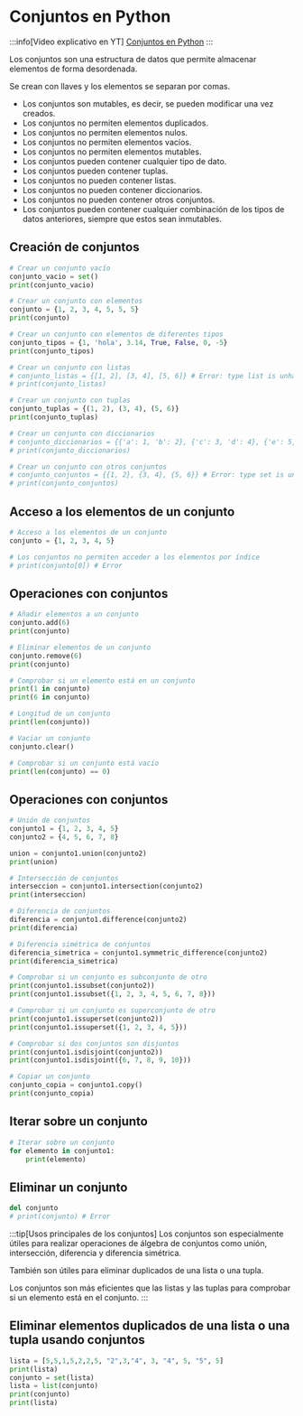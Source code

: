 # Conjuntos en Python

:::info[Video explicativo en YT]
[Conjuntos en Python](https://youtu.be/87XHKqJk5YU?si=WNW9dYb5NnPxUmd1)
:::

Los conjuntos son una estructura de datos que permite almacenar elementos de forma desordenada.

Se crean con llaves y los elementos se separan por comas.

- Los conjuntos son mutables, es decir, se pueden modificar una vez creados.
- Los conjuntos no permiten elementos duplicados.
- Los conjuntos no permiten elementos nulos.
- Los conjuntos no permiten elementos vacíos.
- Los conjuntos no permiten elementos mutables.
- Los conjuntos pueden contener cualquier tipo de dato.
- Los conjuntos pueden contener tuplas.
- Los conjuntos no pueden contener listas.
- Los conjuntos no pueden contener diccionarios.
- Los conjuntos no pueden contener otros conjuntos.
- Los conjuntos pueden contener cualquier combinación de los tipos de datos anteriores, siempre que estos sean inmutables.

## Creación de conjuntos

```python
# Crear un conjunto vacío
conjunto_vacio = set()
print(conjunto_vacio)

# Crear un conjunto con elementos
conjunto = {1, 2, 3, 4, 5, 5, 5}
print(conjunto)

# Crear un conjunto con elementos de diferentes tipos
conjunto_tipos = {1, 'hola', 3.14, True, False, 0, -5}
print(conjunto_tipos)

# Crear un conjunto con listas
# conjunto_listas = {[1, 2], [3, 4], [5, 6]} # Error: type list is unhashable
# print(conjunto_listas)

# Crear un conjunto con tuplas
conjunto_tuplas = {(1, 2), (3, 4), (5, 6)}
print(conjunto_tuplas)

# Crear un conjunto con diccionarios
# conjunto_diccionarios = {{'a': 1, 'b': 2}, {'c': 3, 'd': 4}, {'e': 5, 'f': 6}} # Error: type dict is unhashable
# print(conjunto_diccionarios)

# Crear un conjunto con otros conjuntos
# conjunto_conjuntos = {{1, 2}, {3, 4}, {5, 6}} # Error: type set is unhashable
# print(conjunto_conjuntos)
```

## Acceso a los elementos de un conjunto

```python
# Acceso a los elementos de un conjunto
conjunto = {1, 2, 3, 4, 5}

# Los conjuntos no permiten acceder a los elementos por índice
# print(conjunto[0]) # Error
```	

## Operaciones con conjuntos

```python
# Añadir elementos a un conjunto
conjunto.add(6)
print(conjunto)

# Eliminar elementos de un conjunto
conjunto.remove(6)
print(conjunto)

# Comprobar si un elemento está en un conjunto
print(1 in conjunto)
print(6 in conjunto)

# Longitud de un conjunto
print(len(conjunto))

# Vaciar un conjunto
conjunto.clear()

# Comprobar si un conjunto está vacío
print(len(conjunto) == 0)
```

## Operaciones con conjuntos

```python
# Unión de conjuntos
conjunto1 = {1, 2, 3, 4, 5}
conjunto2 = {4, 5, 6, 7, 8}

union = conjunto1.union(conjunto2)
print(union)

# Intersección de conjuntos
interseccion = conjunto1.intersection(conjunto2)
print(interseccion)

# Diferencia de conjuntos
diferencia = conjunto1.difference(conjunto2)
print(diferencia)

# Diferencia simétrica de conjuntos
diferencia_simetrica = conjunto1.symmetric_difference(conjunto2)
print(diferencia_simetrica)

# Comprobar si un conjunto es subconjunto de otro
print(conjunto1.issubset(conjunto2))
print(conjunto1.issubset({1, 2, 3, 4, 5, 6, 7, 8}))

# Comprobar si un conjunto es superconjunto de otro
print(conjunto1.issuperset(conjunto2))
print(conjunto1.issuperset({1, 2, 3, 4, 5}))

# Comprobar si dos conjuntos son disjuntos
print(conjunto1.isdisjoint(conjunto2))
print(conjunto1.isdisjoint({6, 7, 8, 9, 10}))

# Copiar un conjunto
conjunto_copia = conjunto1.copy()
print(conjunto_copia)
```

## Iterar sobre un conjunto

```python
# Iterar sobre un conjunto
for elemento in conjunto1:
    print(elemento)
```

## Eliminar un conjunto
```python	
del conjunto
# print(conjunto) # Error
```
:::tip[Usos principales de los conjuntos]
Los conjuntos son especialmente útiles para realizar operaciones de álgebra de conjuntos como unión, intersección, diferencia y diferencia simétrica.

También son útiles para eliminar duplicados de una lista o una tupla.

Los conjuntos son más eficientes que las listas y las tuplas para comprobar si un elemento está en el conjunto.
:::

## Eliminar elementos duplicados de una lista o una tupla usando conjuntos
```python
lista = [5,5,1,5,2,2,5, "2",3,"4", 3, "4", 5, "5", 5]
print(lista)
conjunto = set(lista)
lista = list(conjunto)
print(conjunto)
print(lista)
```